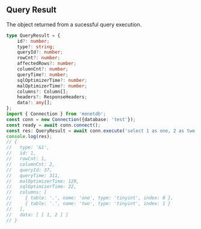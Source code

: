 ## Query Result
The object returned from a sucessful query execution.
```ts
type QueryResult = {
    id?: number;
    type?: string;
    queryId?: number;
    rowCnt?: number;
    affectedRows?: number;
    columnCnt?: number;
    queryTime?: number;
    sqlOptimizerTime?: number;
    malOptimizerTime?: number;
    columns?: Column[];
    headers?: ResponseHeaders;
    data?: any[];
};
import { Connection } from 'monetdb';
const conn = new Connection({database: 'test'});
const ready = await conn.connect();
const res: QueryResult = await conn.execute('select 1 as one, 2 as two');
console.log(res);
// {
//   type: '&1',
//   id: 1,
//   rowCnt: 1,
//   columnCnt: 2,
//   queryId: 37,
//   queryTime: 311,
//   malOptimizerTime: 129,
//   sqlOptimizerTime: 22,
//   columns: [
//     { table: '.', name: 'one', type: 'tinyint', index: 0 },
//     { table: '.', name: 'two', type: 'tinyint', index: 1 }
//   ],
//   data: [ [ 1, 2 ] ]
// }

```
